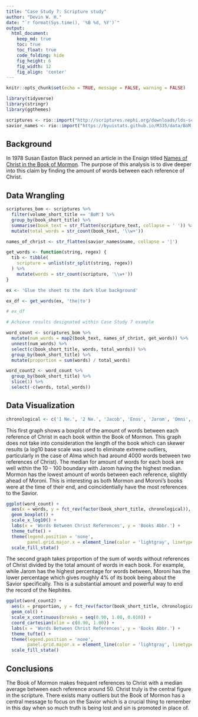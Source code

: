 ---
title: "Case Study 7: Scripture study"
author: "Devin W. H."
date: "`r format(Sys.time(), '%B %d, %Y')`"
output:
  html_document:  
    keep_md: true
    toc: true
    toc_float: true
    code_folding: hide
    fig_height: 6
    fig_width: 12
    fig_align: 'center'
---

```{r, echo=FALSE}

knitr::opts_chunk$set(echo = TRUE, message = FALSE, warning = FALSE)

```

```{r load_libraries, include=FALSE}

library(tidyverse)
library(stringr)
library(ggthemes)

```

```{r load_data}

scriptures <- rio::import("http://scriptures.nephi.org/downloads/lds-scriptures.csv.zip")
savior_names <- rio::import("https://byuistats.github.io/M335/data/BoM_SaviorNames.rds")

```

## Background

In 1978 Susan Easton Black penned an article in the Ensign titled [Names of Christ in the Book of Mormon](https://www.churchofjesuschrist.org/study/ensign/1978/07/discovery/names-of-christ-in-the-book-of-mormon.html?lang=eng). The purpose of this analysis is to dive deeper into this claim by finding the amount of words between each reference of Christ.

## Data Wrangling

```{r get_BoM_text}

scriptures_bom <- scriptures %>%
  filter(volume_short_title == 'BoM') %>%
  group_by(book_short_title) %>%
  summarise(book_text = str_flatten(scripture_text, collapse = ' ')) %>%
  mutate(total_words = str_count(book_text, '\\w+'))

```

```{r flatten_names}

names_of_christ <- str_flatten(savior_names$name, collapse = '|')

```

```{r function}

get_words <- function(string, regex) {
  tib <- tibble(
    scripture = unlist(str_split(string, regex))
  ) %>%
    mutate(words = str_count(scripture, '\\w+'))
}

```

```{r test_function}

ex <- 'Glue the sheet to the dark blue background'

ex_df <- get_words(ex, 'the|to')

# ex_df

# Achieve results designated within Case Study 7 example

```

```{r get_results}

word_count <- scriptures_bom %>%
  mutate(num_words = map2(book_text, names_of_christ, get_words)) %>%
  unnest(num_words) %>%
  select(c(book_short_title, words, total_words)) %>%
  group_by(book_short_title) %>%
  mutate(proportion = sum(words) / total_words)

word_count2 <- word_count %>%
  group_by(book_short_title) %>%
  slice(1) %>%
  select(-c(words, total_words))

```

## Data Visualization

```{r}

chronological <- c('1 Ne.', '2 Ne.', 'Jacob', 'Enos', 'Jarom', 'Omni', 'W of M', 'Mosiah', 'Alma', 'Hel.', '3 Ne.', '4 Ne.', 'Morm.', 'Ether', 'Moro.')

```

This first graph shows a boxplot of the amount of words between each reference of Christ in each book within the Book of Mormon. This graph does not take into consideration the length of the book which can skewer results (a log10 base scale was used to eliminate extreme outliers, particularly in the case of Alma which had around 4000 words between two references of Christ). The median for amount of words for each book are well within the 10 - 100 boundary with Jarom having the highest median. Mormon has the lowest amount of words between each reference, slightly ahead of Moroni. This is interesting as both Mormon and Moroni's books were at the time of their end, and coincidentially have the most references to the Savior.

```{r plot_data_box}

ggplot(word_count) +
  aes(x = words, y = fct_rev(factor(book_short_title, chronological)), fill = book_short_title) +
  geom_boxplot() +
  scale_x_log10() +
  labs(x = 'Words Between Christ References', y = 'Books Abbr.') +
  theme_tufte() +
  theme(legend.position = 'none',
        panel.grid.major.x = element_line(color = 'lightgray', linetype = 'dashed')) +
  scale_fill_stata()

```

The second graph takes proportion of the sum of words without references of Christ divided by the total amount of words in each book. For example, while Jarom has the highest percentage for words between, Moroni has the lower percentage which gives roughly 4% of its book being about the Savior specifically. This is a substantial amount and powerful way to end the record of the Nephites.

```{r plot_data_bar}

ggplot(word_count2) +
  aes(x = proportion, y = fct_rev(factor(book_short_title, chronological)), fill = book_short_title) +
  geom_col() +
  scale_x_continuous(breaks = seq(0.90, 1.00, 0.010)) +
  coord_cartesian(xlim = c(0.90, 1.00)) +
  labs(x = 'Words Between Christ References', y = 'Books Abbr.') +
  theme_tufte() +
  theme(legend.position = 'none',
        panel.grid.major.x = element_line(color = 'lightgray', linetype = 'dashed')) +
  scale_fill_stata()

```

## Conclusions

The Book of Mormon makes frequent references to Christ with a median average between each reference around 50. Christ truly is the central figure in the scripture. There exists many outliers but the Book of Mormon has a central message to focus on the Savior which is a crucial thing to remember in this day when so much truth is being lost and sin is promoted in place of.
